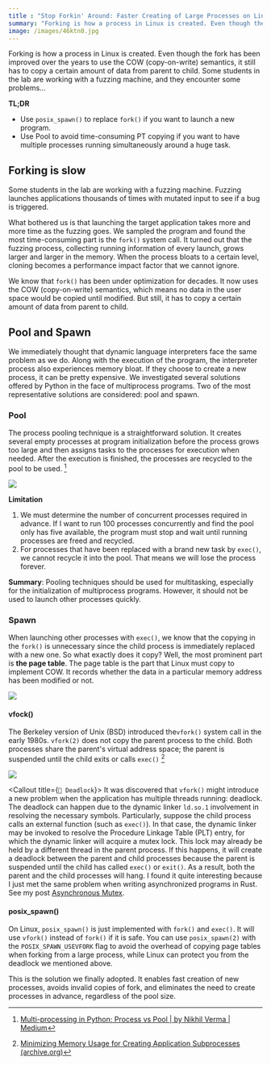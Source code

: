 ```yaml
---
title : "Stop Forkin' Around: Faster Creating of Large Processes on Linux"
summary: "Forking is how a process in Linux is created. Even though the fork has been improved over the years to use the COW (copy-on-write) semantics, it still has to copy a certain amount of data from parent to child. Some students in the lab are working with a fuzzing machine, and they encounter some problems..."
image: /images/46ktn0.jpg
---
```


Forking is how a process in Linux is created. Even though the fork has been improved over the years to use the COW (copy-on-write) semantics, it still has to copy a certain amount of data from parent to child. Some students in the lab are working with a fuzzing machine, and they encounter some problems...



**TL;DR**

- Use `posix_spawn()` to replace `fork()` if you want to launch a new program.
- Use Pool to avoid time-consuming PT copying if you want to have multiple processes running simultaneously around a huge task.

## Forking is slow

Some students in the lab are working with a fuzzing machine. Fuzzing launches applications thousands of times with mutated input to see if a bug is triggered.

<Dialog>
  It sounds like raping the application with high computing power, just like what deep learning does to user data.
</Dialog>

What bothered us is that launching the target application takes more and more time as the fuzzing goes. We sampled the program and found the most time-consuming part is the `fork()` system call. It turned out that the fuzzing process, collecting running information of every launch, grows larger and larger in the memory. When the process bloats to a certain level, cloning becomes a performance impact factor that we cannot ignore.

We know that `fork()` has been under optimization for decades. It now uses the COW (copy-on-write) semantics, which means no data in the user space would be copied until modified. But still, it has to copy a certain amount of data from parent to child.

## Pool and Spawn

We immediately thought that dynamic language interpreters face the same problem as we do. Along with the execution of the program, the interpreter process also experiences memory bloat. If they choose to create a new process, it can be pretty expensive. We investigated several solutions offered by Python in the face of multiprocess programs. Two of the most representative solutions are considered: pool and spawn.

### Pool

The process pooling technique is a straightforward solution. It creates several empty processes at program initialization before the process grows too large and then assigns tasks to the processes for execution when needed. After the execution is finished, the processes are recycled to the pool to be used. [^1]

![](/images/HzXTFG.jpg)

**Limitation**

1. We must determine the number of concurrent processes required in advance. If I want to run 100 processes concurrently and find the pool only has five available, the program must stop and wait until running processes are freed and recycled.
2. For processes that have been replaced with a brand new task by `exec()`, we cannot recycle it into the pool. That means we will lose the process forever.

**Summary**: Pooling techniques should be used for multitasking, especially for the initialization of multiprocess programs. However, it should not be used to launch other processes quickly.

### Spawn

When launching other processes with `exec()`, we know that the copying in the `fork()` is unnecessary since the child process is immediately replaced with a new one. So what exactly does it copy? Well, the most prominent part is **the page table**. The page table is the part that Linux must copy to implement COW. It records whether the data in a particular memory address has been modified or not.

![](/images/So9GLk.jpg)

#### vfock()

The Berkeley version of Unix (BSD) introduced the`vfork()` system call in the early 1980s. `vfork(2)` does not copy the parent process to the child. Both processes share the parent's virtual address space; the parent is suspended until the child exits or calls `exec()` [^2]

![](/images/FwRw4r.jpg)

<Callout title={`🤔 Deadlock`}>
It was discovered that `vfork()` might introduce a new problem when the application has multiple threads running: deadlock. The deadlock can happen due to the dynamic linker `ld.so.1` involvement in resolving the necessary symbols. Particularly, suppose the child process calls an external function (such as `exec()`). In that case, the dynamic linker may be invoked to resolve the Procedure Linkage Table (PLT) entry, for which the dynamic linker will acquire a mutex lock. This lock may already be held by a different thread in the parent process. If this happens, it will create a deadlock between the parent and child processes because the parent is suspended until the child has called `exec()` or `exit()`. As a result, both the parent and the child processes will hang.
I found it quite interesting because I just met the same problem when writing asynchronized programs in Rust. See my post [Asynchronous Mutex](http://whexy.com/posts/asynchronous/).
</Callout>

#### posix_spawn()

On Linux, `posix_spawn()` is just implemented with `fork()` and `exec()`. It will use `vfork()` instead of `fork()` if it is safe. You can use `posix_spawn(2)` with the `POSIX_SPAWN_USEVFORK` flag to avoid the overhead of copying page tables when forking from a large process, while Linux can protect you from the deadlock we mentioned above.

This is the solution we finally adopted. It enables fast creation of new processes, avoids invalid copies of fork, and eliminates the need to create processes in advance, regardless of the pool size.

[^1]: [Multi-processing in Python; Process vs Pool | by Nikhil Verma | Medium](https://lih-verma.medium.com/multi-processing-in-python-process-vs-pool-5caf0f67eb2b)
[^2]: [Minimizing Memory Usage for Creating Application Subprocesses (archive.org)](https://web.archive.org/web/20190922113430/https://www.oracle.com/technetwork/server-storage/solaris10/subprocess-136439.html)
